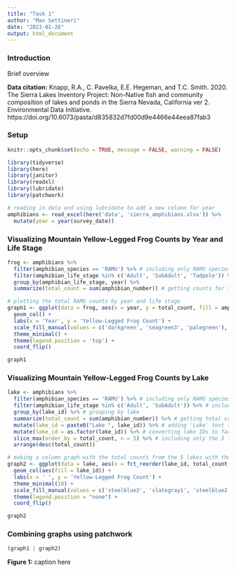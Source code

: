 ```yaml
---
title: "Task 1"
author: "Max Settineri"
date: "2023-01-26"
output: html_document
---
```

### Introduction
Brief overview

**Data citation:** Knapp, R.A., C. Pavelka, E.E. Hegeman, and T.C. Smith. 2020. The Sierra Lakes Inventory Project: Non-Native fish and community composition of lakes and ponds in the Sierra Nevada, California ver 2. Environmental Data Initiative. https://doi.org/10.6073/pasta/d835832d7fd00d9e4466e44eea87fab3

### Setup 
```r
knitr::opts_chunk$set(echo = TRUE, message = FALSE, warning = FALSE)

library(tidyverse)
library(here)
library(janitor)
library(readxl)
library(lubridate)
library(patchwork)

```

```r
# reading in data and using lubridate to add a new column for year
amphibians <- read_excel(here('data', 'sierra_amphibians.xlsx')) %>% 
  mutate(year = year(survey_date))
```

### Visualizing Mountain Yellow-Legged Frog Counts by Year and Life Stage

```r
frog <- amphibians %>% 
  filter(amphibian_species == 'RAMU') %>% # including only RAMU species
  filter(amphibian_life_stage %in% c('Adult', 'SubAdult', 'Tadpole')) %>% # excluding the life stage EggMass
  group_by(amphibian_life_stage, year) %>% 
  summarize(total_count = sum(amphibian_number)) # getting counts for the number of species in each life stage by year

```

```r
# plotting the total RAMU counts by year and life stage
graph1 <- ggplot(data = frog, aes(x = year, y = total_count, fill = amphibian_life_stage)) +
  geom_col() +
  labs(x = 'Year', y = 'Yellow-Legged Frog Count') +
  scale_fill_manual(values = c('darkgreen', 'seagreen3', 'palegreen'), name = "Amphibian Life Stage") +
  theme_minimal() +
  theme(legend.position = 'top') +
  coord_flip()

graph1
```

### Visualizing Mountain Yellow-Legged Frog Counts by Lake

```r
lake <- amphibians %>% 
  filter(amphibian_species == 'RAMU') %>% # including only RAMU species
  filter(amphibian_life_stage %in% c('Adult', 'SubAdult')) %>% # including only adults/subadult
  group_by(lake_id) %>% # grouping by lake
  summarize(total_count = sum(amphibian_number)) %>% # getting total counts of observations at each lake
  mutate(lake_id = paste0("Lake ", lake_id)) %>% # adding 'Lake' text to lake_id's
  mutate(lake_id = as.factor(lake_id)) %>% # converting lake IDs to factor data
  slice_max(order_by = total_count, n = 5) %>% # including only the 5 lakes with the most observations
  arrange(desc(total_count)) 
```

```r
# making a column graph with the total counts from the 5 lakes with the most observations
graph2 <- ggplot(data = lake, aes(x = fct_reorder(lake_id, total_count, .desc = TRUE), y = total_count)) +
  geom_col(aes(fill = lake_id)) +
  labs(x = ' ', y = 'Yellow-Legged Frog Count') +
  theme_minimal(10) +
  scale_fill_manual(values = c('steelblue3', 'slategray1', 'steelblue2', 'skyblue1', 'steelblue4')) +
  theme(legend.position = "none") +
  coord_flip() 

graph2
```

### Combining graphs using patchwork

```r
(graph1 | graph2)
```

**Figure 1:** caption here
